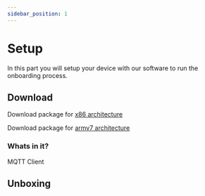```yaml
---
sidebar_position: 1
---
```

# Setup

In this part you will setup your device with our software to run the onboarding process.


## Download


<Tabs>
  <TabItem value="x86" label="x86" default>

Download package for [x86 architecture](./assets/test.docx)
  </TabItem>
  <TabItem value="armv7" label="armv7">

Download package for [armv7 architecture](./assets/test.docx)
  </TabItem>
</Tabs>

### Whats in it?

MQTT Client

## Unboxing

